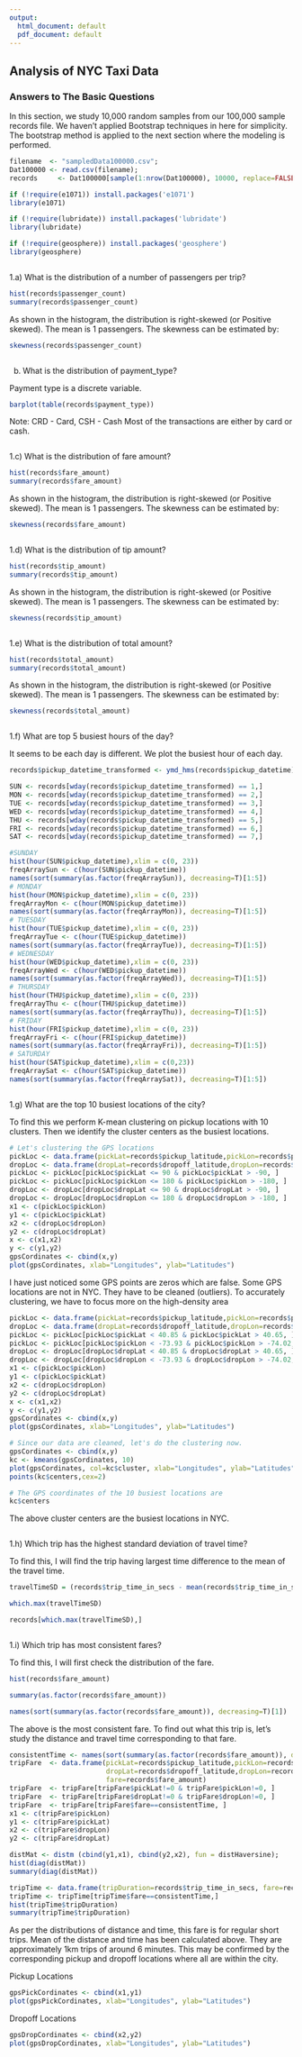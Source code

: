 ---
output:
  html_document: default
  pdf_document: default
---

<div itemscope>
  <h2>Analysis of NYC Taxi Data</h1>
  <span><h3>Answers to The Basic Questions</h3></span>
</div>

In this section, we study 10,000 random samples from our 100,000 sample records file. We haven't applied Bootstrap techniques in here for simplicity. The bootstrap method is applied to the next section where the modeling is performed.

```{r}
filename  <- "sampledData100000.csv";
Dat100000 <- read.csv(filename);
records     <- Dat100000[sample(1:nrow(Dat100000), 10000, replace=FALSE),]

if (!require(e1071)) install.packages('e1071')
library(e1071)

if (!require(lubridate)) install.packages('lubridate')
library(lubridate)

if (!require(geosphere)) install.packages('geosphere')
library(geosphere)
```

<div id="bg">
  <img src="./img/breakSec.png" alt="">
</div>

1.a) What is the distribution of a number of passengers per trip?  

```{r}
hist(records$passenger_count)
summary(records$passenger_count)
```

As shown in the histogram, the distribution is right-skewed (or Positive skewed). The mean is 1 passengers.
The skewness can be estimated by:

```{r}
skewness(records$passenger_count)
```

<div id="bg">
  <img src="./img/breakSec.png" alt="">
</div>

b.	What is the distribution of payment_type?

Payment type is a discrete variable.

```{r}
barplot(table(records$payment_type))
```

Note: CRD - Card, CSH - Cash
Most of the transactions are either by card or cash.

<div id="bg">
  <img src="./img/breakSec.png" alt="">
</div>

1.c) What is the distribution of fare amount?

```{r}
hist(records$fare_amount)
summary(records$fare_amount)
```

As shown in the histogram, the distribution is right-skewed (or Positive skewed). The mean is 1 passengers.
The skewness can be estimated by:

```{r}
skewness(records$fare_amount)
```

<div id="bg">
  <img src="./img/breakSec.png" alt="">
</div>

1.d) What is the distribution of tip amount?

```{r}
hist(records$tip_amount)
summary(records$tip_amount)
```

As shown in the histogram, the distribution is right-skewed (or Positive skewed). The mean is 1 passengers.
The skewness can be estimated by:

```{r}
skewness(records$tip_amount)
```

<div id="bg">
  <img src="./img/breakSec.png" alt="">
</div>

1.e) What is the distribution of total amount?
  
```{r}
hist(records$total_amount)
summary(records$total_amount)
```

As shown in the histogram, the distribution is right-skewed (or Positive skewed). The mean is 1 passengers.
The skewness can be estimated by:

```{r}
skewness(records$total_amount)
```

<div id="bg">
  <img src="./img/breakSec.png" alt="">
</div>

1.f) What are top 5 busiest hours of the day?

It seems to be each day is different. We plot the busiest hour of each day.

```{r}
records$pickup_datetime_transformed <- ymd_hms(records$pickup_datetime)

SUN <- records[wday(records$pickup_datetime_transformed) == 1,]
MON <- records[wday(records$pickup_datetime_transformed) == 2,]
TUE <- records[wday(records$pickup_datetime_transformed) == 3,]
WED <- records[wday(records$pickup_datetime_transformed) == 4,]
THU <- records[wday(records$pickup_datetime_transformed) == 5,]
FRI <- records[wday(records$pickup_datetime_transformed) == 6,]
SAT <- records[wday(records$pickup_datetime_transformed) == 7,]

#SUNDAY
hist(hour(SUN$pickup_datetime),xlim = c(0, 23))
freqArraySun <- c(hour(SUN$pickup_datetime))
names(sort(summary(as.factor(freqArraySun)), decreasing=T)[1:5])
# MONDAY
hist(hour(MON$pickup_datetime),xlim = c(0, 23))
freqArrayMon <- c(hour(MON$pickup_datetime))
names(sort(summary(as.factor(freqArrayMon)), decreasing=T)[1:5])
# TUESDAY
hist(hour(TUE$pickup_datetime),xlim = c(0, 23))
freqArrayTue <- c(hour(TUE$pickup_datetime))
names(sort(summary(as.factor(freqArrayTue)), decreasing=T)[1:5])
# WEDNESDAY
hist(hour(WED$pickup_datetime),xlim = c(0, 23))
freqArrayWed <- c(hour(WED$pickup_datetime))
names(sort(summary(as.factor(freqArrayWed)), decreasing=T)[1:5])
# THURSDAY
hist(hour(THU$pickup_datetime),xlim = c(0, 23))
freqArrayThu <- c(hour(THU$pickup_datetime))
names(sort(summary(as.factor(freqArrayThu)), decreasing=T)[1:5])
# FRIDAY
hist(hour(FRI$pickup_datetime),xlim = c(0, 23))
freqArrayFri <- c(hour(FRI$pickup_datetime))
names(sort(summary(as.factor(freqArrayFri)), decreasing=T)[1:5])
# SATURDAY
hist(hour(SAT$pickup_datetime),xlim = c(0,23))
freqArraySat <- c(hour(SAT$pickup_datetime))
names(sort(summary(as.factor(freqArraySat)), decreasing=T)[1:5])
```

<div id="bg">
  <img src="./img/breakSec.png" alt="">
</div>

1.g) What are the top 10 busiest locations of the city?

To find this we perform K-mean clustering on pickup locations with 10 clusters. Then we identify the cluster centers as the busiest locations.

```{r}
# Let's clustering the GPS locations
pickLoc <- data.frame(pickLat=records$pickup_latitude,pickLon=records$pickup_longitude)
dropLoc <- data.frame(dropLat=records$dropoff_latitude,dropLon=records$dropoff_longitude)
pickLoc <- pickLoc[pickLoc$pickLat <= 90 & pickLoc$pickLat > -90, ]
pickLoc <- pickLoc[pickLoc$pickLon <= 180 & pickLoc$pickLon > -180, ]
dropLoc <- dropLoc[dropLoc$dropLat <= 90 & dropLoc$dropLat > -90, ]
dropLoc <- dropLoc[dropLoc$dropLon <= 180 & dropLoc$dropLon > -180, ]
x1 <- c(pickLoc$pickLon)
y1 <- c(pickLoc$pickLat)
x2 <- c(dropLoc$dropLon)
y2 <- c(dropLoc$dropLat)
x <- c(x1,x2)
y <- c(y1,y2)
gpsCordinates <- cbind(x,y)
plot(gpsCordinates, xlab="Longitudes", ylab="Latitudes")
```

I have just noticed some GPS points are zeros which are false. Some GPS locations are not in NYC. They have to be cleaned (outliers). To accurately clustering, we have to focus more on the high-density area 

```{r}
pickLoc <- data.frame(pickLat=records$pickup_latitude,pickLon=records$pickup_longitude)
dropLoc <- data.frame(dropLat=records$dropoff_latitude,dropLon=records$dropoff_longitude)
pickLoc <- pickLoc[pickLoc$pickLat < 40.85 & pickLoc$pickLat > 40.65, ]
pickLoc <- pickLoc[pickLoc$pickLon < -73.93 & pickLoc$pickLon > -74.02, ]
dropLoc <- dropLoc[dropLoc$dropLat < 40.85 & dropLoc$dropLat > 40.65, ]
dropLoc <- dropLoc[dropLoc$dropLon < -73.93 & dropLoc$dropLon > -74.02, ]
x1 <- c(pickLoc$pickLon)
y1 <- c(pickLoc$pickLat)
x2 <- c(dropLoc$dropLon)
y2 <- c(dropLoc$dropLat)
x <- c(x1,x2)
y <- c(y1,y2)
gpsCordinates <- cbind(x,y)
plot(gpsCordinates, xlab="Longitudes", ylab="Latitudes")

# Since our data are cleaned, let's do the clustering now.
gpsCordinates <- cbind(x,y)
kc <- kmeans(gpsCordinates, 10)
plot(gpsCordinates, col=kc$cluster, xlab="Longitudes", ylab="Latitudes")
points(kc$centers,cex=2)

# The GPS coordinates of the 10 busiest locations are
kc$centers
```

The above cluster centers are the busiest locations in NYC.

<div id="bg">
  <img src="./img/breakSec.png" alt="">
</div>

1.h) Which trip has the highest standard deviation of travel time?

To find this, I will find the trip having largest time difference to the mean of the travel time.

```{r}
travelTimeSD = (records$trip_time_in_secs - mean(records$trip_time_in_secs))^2

which.max(travelTimeSD)

records[which.max(travelTimeSD),]
```

<div id="bg">
  <img src="./img/breakSec.png" alt="">
</div>

1.i)	Which trip has most consistent fares? 

To find this, I will first check the distribution of the fare.

```{r}
hist(records$fare_amount)

summary(as.factor(records$fare_amount))

names(sort(summary(as.factor(records$fare_amount)), decreasing=T)[1])
```

The above is the most consistent fare. To find out what this trip is, let's study the distance and travel time corresponding to that fare.

```{r}
consistentTime <- names(sort(summary(as.factor(records$fare_amount)), decreasing=T)[1]);
tripFare  <- data.frame(pickLat=records$pickup_latitude,pickLon=records$pickup_longitude,
                        dropLat=records$dropoff_latitude,dropLon=records$dropoff_longitude,
                        fare=records$fare_amount)
tripFare  <- tripFare[tripFare$pickLat!=0 & tripFare$pickLon!=0, ]
tripFare  <- tripFare[tripFare$dropLat!=0 & tripFare$dropLon!=0, ]
tripFare  <- tripFare[tripFare$fare==consistentTime, ]
x1 <- c(tripFare$pickLon)
y1 <- c(tripFare$pickLat)
x2 <- c(tripFare$dropLon)
y2 <- c(tripFare$dropLat)

distMat <- distm (cbind(y1,x1), cbind(y2,x2), fun = distHaversine);
hist(diag(distMat))
summary(diag(distMat))

tripTime <- data.frame(tripDuration=records$trip_time_in_secs, fare=records$fare_amount)
tripTime <- tripTime[tripTime$fare==consistentTime,]
hist(tripTime$tripDuration)
summary(tripTime$tripDuration)
```

As per the distributions of distance and time, this fare is for regular short trips. Mean of the distance and time has been calculated above. They are approximately 1km trips of around 6 minutes. This may be confirmed by the corresponding pickup and dropoff locations where all are within the city.

Pickup Locations
```{r}
gpsPickCordinates <- cbind(x1,y1)
plot(gpsPickCordinates, xlab="Longitudes", ylab="Latitudes")
```

Dropoff Locations
```{r}
gpsDropCordinates <- cbind(x2,y2)
plot(gpsDropCordinates, xlab="Longitudes", ylab="Latitudes")
```

<div id="bg">
  <img src="./img/break.png" alt="">
</div>
